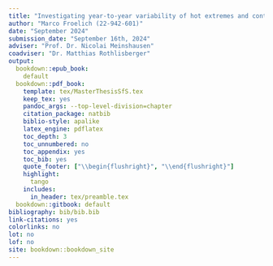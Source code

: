 --- 
title: "Investigating year-to-year variability of hot extremes and contributions from heat-generating mechanisms"
author: "Marco Froelich (22-942-601)"
date: "September 2024"
submission_date: "September 16th, 2024"
adviser: "Prof. Dr. Nicolai Meinshausen"
coadviser: "Dr. Matthias Rothlisberger"
output:
  bookdown::epub_book:
    default
  bookdown::pdf_book:
    template: tex/MasterThesisSfS.tex
    keep_tex: yes
    pandoc_args: --top-level-division=chapter
    citation_package: natbib
    biblio-style: apalike
    latex_engine: pdflatex
    toc_depth: 3
    toc_unnumbered: no
    toc_appendix: yes
    toc_bib: yes
    quote_footer: ["\\begin{flushright}", "\\end{flushright}"]
    highlight: 
      tango
    includes:
      in_header: tex/preamble.tex
  bookdown::gitbook: default
bibliography: bib/bib.bib
link-citations: yes
colorlinks: no  
lot: no
lof: no
site: bookdown::bookdown_site
---
 